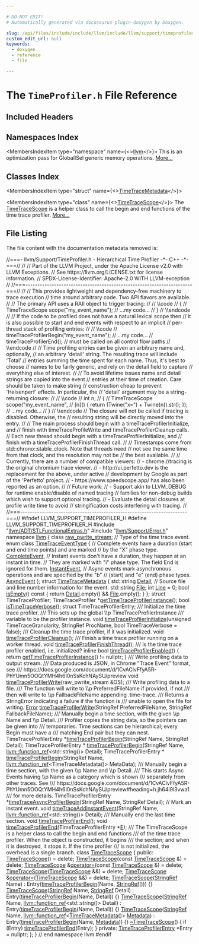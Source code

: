 ```yaml
---

# DO NOT EDIT!
# Automatically generated via docusaurus-plugin-doxygen by Doxygen.

slug: /api/files/include/include/llvm/include/llvm/support/timeprofiler-h
custom_edit_url: null
keywords:
  - doxygen
  - reference
  - file

---
```





# The `TimeProfiler.h` File Reference

<DoxygenPage pluginConfig={pluginConfig}>



## Included Headers

<IncludesList>
<IncludesListItem
  filePath="llvm/ADT/STLFunctionalExtras.h"
  permalink="/docs/api/files/include/include/llvm/include/llvm/adt/stlfunctionalextras-h"
  isLocal="true" />
<IncludesListItem
  filePath="llvm/Support/Error.h"
  permalink="/docs/api/files/include/include/llvm/include/llvm/support/error-h"
  isLocal="true" />
</IncludesList>

## Namespaces Index

<MembersIndex>

<MembersIndexItem
  type="namespace"
  name={<><a href="/docs/api/namespaces/llvm">llvm</a></>}>
This is an optimization pass for GlobalISel generic memory operations. <a href="/docs/api/namespaces/llvm/#details">More...</a>
</MembersIndexItem>

</MembersIndex>

## Classes Index

<MembersIndex>

<MembersIndexItem
  type="struct"
  name={<><a href="/docs/api/structs/llvm/timetracemetadata">TimeTraceMetadata</a></>}>
</MembersIndexItem>

<MembersIndexItem
  type="class"
  name={<><a href="/docs/api/classes/llvm/timetracescope">TimeTraceScope</a></>}>
The <a href="/docs/api/classes/llvm/timetracescope">TimeTraceScope</a> is a helper class to call the begin and end functions of the time trace profiler. <a href="/docs/api/classes/llvm/timetracescope/#details">More...</a>
</MembersIndexItem>

</MembersIndex>


## File Listing

The file content with the documentation metadata removed is:

<ProgramListing>

<Link id="l00001" /><CodeLine lineNumber="1"><Highlight kind="comment">//===- llvm/Support/TimeProfiler.h - Hierarchical Time Profiler -&#42;- C++ -&#42;-===//</Highlight><Highlight kind="normal"></Highlight></CodeLine>
<Link id="l00002" /><CodeLine lineNumber="2"><Highlight kind="normal"></Highlight><Highlight kind="comment">//</Highlight><Highlight kind="normal"></Highlight></CodeLine>
<Link id="l00003" /><CodeLine lineNumber="3"><Highlight kind="normal"></Highlight><Highlight kind="comment">// Part of the LLVM Project, under the Apache License v2.0 with LLVM Exceptions.</Highlight><Highlight kind="normal"></Highlight></CodeLine>
<Link id="l00004" /><CodeLine lineNumber="4"><Highlight kind="normal"></Highlight><Highlight kind="comment">// See https://llvm.org/LICENSE.txt for license information.</Highlight><Highlight kind="normal"></Highlight></CodeLine>
<Link id="l00005" /><CodeLine lineNumber="5"><Highlight kind="normal"></Highlight><Highlight kind="comment">// SPDX-License-Identifier: Apache-2.0 WITH LLVM-exception</Highlight><Highlight kind="normal"></Highlight></CodeLine>
<Link id="l00006" /><CodeLine lineNumber="6"><Highlight kind="normal"></Highlight><Highlight kind="comment">//</Highlight><Highlight kind="normal"></Highlight></CodeLine>
<Link id="l00007" /><CodeLine lineNumber="7"><Highlight kind="normal"></Highlight><Highlight kind="comment">//===----------------------------------------------------------------------===//</Highlight><Highlight kind="normal"></Highlight></CodeLine>
<Link id="l00008" /><CodeLine lineNumber="8"><Highlight kind="normal"></Highlight><Highlight kind="comment">//</Highlight><Highlight kind="normal"></Highlight></CodeLine>
<Link id="l00009" /><CodeLine lineNumber="9"><Highlight kind="normal"></Highlight><Highlight kind="comment">// This provides lightweight and dependency-free machinery to trace execution</Highlight><Highlight kind="normal"></Highlight></CodeLine>
<Link id="l00010" /><CodeLine lineNumber="10"><Highlight kind="normal"></Highlight><Highlight kind="comment">// time around arbitrary code. Two API flavors are available.</Highlight><Highlight kind="normal"></Highlight></CodeLine>
<Link id="l00011" /><CodeLine lineNumber="11"><Highlight kind="normal"></Highlight><Highlight kind="comment">//</Highlight><Highlight kind="normal"></Highlight></CodeLine>
<Link id="l00012" /><CodeLine lineNumber="12"><Highlight kind="normal"></Highlight><Highlight kind="comment">// The primary API uses a RAII object to trigger tracing:</Highlight><Highlight kind="normal"></Highlight></CodeLine>
<Link id="l00013" /><CodeLine lineNumber="13"><Highlight kind="normal"></Highlight><Highlight kind="comment">//</Highlight><Highlight kind="normal"></Highlight></CodeLine>
<Link id="l00014" /><CodeLine lineNumber="14"><Highlight kind="normal"></Highlight><Highlight kind="comment">// \\code</Highlight><Highlight kind="normal"></Highlight></CodeLine>
<Link id="l00015" /><CodeLine lineNumber="15"><Highlight kind="normal"></Highlight><Highlight kind="comment">//   &#123;</Highlight><Highlight kind="normal"></Highlight></CodeLine>
<Link id="l00016" /><CodeLine lineNumber="16"><Highlight kind="normal"></Highlight><Highlight kind="comment">//     TimeTraceScope scope(&quot;my&#95;event&#95;name&quot;);</Highlight><Highlight kind="normal"></Highlight></CodeLine>
<Link id="l00017" /><CodeLine lineNumber="17"><Highlight kind="normal"></Highlight><Highlight kind="comment">//     ...my code...</Highlight><Highlight kind="normal"></Highlight></CodeLine>
<Link id="l00018" /><CodeLine lineNumber="18"><Highlight kind="normal"></Highlight><Highlight kind="comment">//   &#125;</Highlight><Highlight kind="normal"></Highlight></CodeLine>
<Link id="l00019" /><CodeLine lineNumber="19"><Highlight kind="normal"></Highlight><Highlight kind="comment">// \\endcode</Highlight><Highlight kind="normal"></Highlight></CodeLine>
<Link id="l00020" /><CodeLine lineNumber="20"><Highlight kind="normal"></Highlight><Highlight kind="comment">//</Highlight><Highlight kind="normal"></Highlight></CodeLine>
<Link id="l00021" /><CodeLine lineNumber="21"><Highlight kind="normal"></Highlight><Highlight kind="comment">// If the code to be profiled does not have a natural lexical scope then</Highlight><Highlight kind="normal"></Highlight></CodeLine>
<Link id="l00022" /><CodeLine lineNumber="22"><Highlight kind="normal"></Highlight><Highlight kind="comment">// it is also possible to start and end events with respect to an implicit</Highlight><Highlight kind="normal"></Highlight></CodeLine>
<Link id="l00023" /><CodeLine lineNumber="23"><Highlight kind="normal"></Highlight><Highlight kind="comment">// per-thread stack of profiling entries:</Highlight><Highlight kind="normal"></Highlight></CodeLine>
<Link id="l00024" /><CodeLine lineNumber="24"><Highlight kind="normal"></Highlight><Highlight kind="comment">//</Highlight><Highlight kind="normal"></Highlight></CodeLine>
<Link id="l00025" /><CodeLine lineNumber="25"><Highlight kind="normal"></Highlight><Highlight kind="comment">// \\code</Highlight><Highlight kind="normal"></Highlight></CodeLine>
<Link id="l00026" /><CodeLine lineNumber="26"><Highlight kind="normal"></Highlight><Highlight kind="comment">//   timeTraceProfilerBegin(&quot;my&#95;event&#95;name&quot;);</Highlight><Highlight kind="normal"></Highlight></CodeLine>
<Link id="l00027" /><CodeLine lineNumber="27"><Highlight kind="normal"></Highlight><Highlight kind="comment">//   ...my code...</Highlight><Highlight kind="normal"></Highlight></CodeLine>
<Link id="l00028" /><CodeLine lineNumber="28"><Highlight kind="normal"></Highlight><Highlight kind="comment">//   timeTraceProfilerEnd();  // must be called on all control flow paths</Highlight><Highlight kind="normal"></Highlight></CodeLine>
<Link id="l00029" /><CodeLine lineNumber="29"><Highlight kind="normal"></Highlight><Highlight kind="comment">// \\endcode</Highlight><Highlight kind="normal"></Highlight></CodeLine>
<Link id="l00030" /><CodeLine lineNumber="30"><Highlight kind="normal"></Highlight><Highlight kind="comment">//</Highlight><Highlight kind="normal"></Highlight></CodeLine>
<Link id="l00031" /><CodeLine lineNumber="31"><Highlight kind="normal"></Highlight><Highlight kind="comment">// Time profiling entries can be given an arbitrary name and, optionally,</Highlight><Highlight kind="normal"></Highlight></CodeLine>
<Link id="l00032" /><CodeLine lineNumber="32"><Highlight kind="normal"></Highlight><Highlight kind="comment">// an arbitrary &#39;detail&#39; string. The resulting trace will include &#39;Total&#39;</Highlight><Highlight kind="normal"></Highlight></CodeLine>
<Link id="l00033" /><CodeLine lineNumber="33"><Highlight kind="normal"></Highlight><Highlight kind="comment">// entries summing the time spent for each name. Thus, it&#39;s best to choose</Highlight><Highlight kind="normal"></Highlight></CodeLine>
<Link id="l00034" /><CodeLine lineNumber="34"><Highlight kind="normal"></Highlight><Highlight kind="comment">// names to be fairly generic, and rely on the detail field to capture</Highlight><Highlight kind="normal"></Highlight></CodeLine>
<Link id="l00035" /><CodeLine lineNumber="35"><Highlight kind="normal"></Highlight><Highlight kind="comment">// everything else of interest.</Highlight><Highlight kind="normal"></Highlight></CodeLine>
<Link id="l00036" /><CodeLine lineNumber="36"><Highlight kind="normal"></Highlight><Highlight kind="comment">//</Highlight><Highlight kind="normal"></Highlight></CodeLine>
<Link id="l00037" /><CodeLine lineNumber="37"><Highlight kind="normal"></Highlight><Highlight kind="comment">// To avoid lifetime issues name and detail strings are copied into the event</Highlight><Highlight kind="normal"></Highlight></CodeLine>
<Link id="l00038" /><CodeLine lineNumber="38"><Highlight kind="normal"></Highlight><Highlight kind="comment">// entries at their time of creation. Care should be taken to make string</Highlight><Highlight kind="normal"></Highlight></CodeLine>
<Link id="l00039" /><CodeLine lineNumber="39"><Highlight kind="normal"></Highlight><Highlight kind="comment">// construction cheap to prevent &#39;Heisenperf&#39; effects. In particular, the</Highlight><Highlight kind="normal"></Highlight></CodeLine>
<Link id="l00040" /><CodeLine lineNumber="40"><Highlight kind="normal"></Highlight><Highlight kind="comment">// &#39;detail&#39; argument may be a string-returning closure:</Highlight><Highlight kind="normal"></Highlight></CodeLine>
<Link id="l00041" /><CodeLine lineNumber="41"><Highlight kind="normal"></Highlight><Highlight kind="comment">//</Highlight><Highlight kind="normal"></Highlight></CodeLine>
<Link id="l00042" /><CodeLine lineNumber="42"><Highlight kind="normal"></Highlight><Highlight kind="comment">// \\code</Highlight><Highlight kind="normal"></Highlight></CodeLine>
<Link id="l00043" /><CodeLine lineNumber="43"><Highlight kind="normal"></Highlight><Highlight kind="comment">//   int n;</Highlight><Highlight kind="normal"></Highlight></CodeLine>
<Link id="l00044" /><CodeLine lineNumber="44"><Highlight kind="normal"></Highlight><Highlight kind="comment">//   &#123;</Highlight><Highlight kind="normal"></Highlight></CodeLine>
<Link id="l00045" /><CodeLine lineNumber="45"><Highlight kind="normal"></Highlight><Highlight kind="comment">//     TimeTraceScope scope(&quot;my&#95;event&#95;name&quot;,</Highlight><Highlight kind="normal"></Highlight></CodeLine>
<Link id="l00046" /><CodeLine lineNumber="46"><Highlight kind="normal"></Highlight><Highlight kind="comment">//                          &#91;n&#93;() &#123; return (Twine(&quot;x=&quot;) + Twine(n)).str(); &#125;);</Highlight><Highlight kind="normal"></Highlight></CodeLine>
<Link id="l00047" /><CodeLine lineNumber="47"><Highlight kind="normal"></Highlight><Highlight kind="comment">//     ...my code...</Highlight><Highlight kind="normal"></Highlight></CodeLine>
<Link id="l00048" /><CodeLine lineNumber="48"><Highlight kind="normal"></Highlight><Highlight kind="comment">//   &#125;</Highlight><Highlight kind="normal"></Highlight></CodeLine>
<Link id="l00049" /><CodeLine lineNumber="49"><Highlight kind="normal"></Highlight><Highlight kind="comment">// \\endcode</Highlight><Highlight kind="normal"></Highlight></CodeLine>
<Link id="l00050" /><CodeLine lineNumber="50"><Highlight kind="normal"></Highlight><Highlight kind="comment">// The closure will not be called if tracing is disabled. Otherwise, the</Highlight><Highlight kind="normal"></Highlight></CodeLine>
<Link id="l00051" /><CodeLine lineNumber="51"><Highlight kind="normal"></Highlight><Highlight kind="comment">// resulting string will be directly moved into the entry.</Highlight><Highlight kind="normal"></Highlight></CodeLine>
<Link id="l00052" /><CodeLine lineNumber="52"><Highlight kind="normal"></Highlight><Highlight kind="comment">//</Highlight><Highlight kind="normal"></Highlight></CodeLine>
<Link id="l00053" /><CodeLine lineNumber="53"><Highlight kind="normal"></Highlight><Highlight kind="comment">// The main process should begin with a timeTraceProfilerInitialize, and</Highlight><Highlight kind="normal"></Highlight></CodeLine>
<Link id="l00054" /><CodeLine lineNumber="54"><Highlight kind="normal"></Highlight><Highlight kind="comment">// finish with timeTraceProfileWrite and timeTraceProfilerCleanup calls.</Highlight><Highlight kind="normal"></Highlight></CodeLine>
<Link id="l00055" /><CodeLine lineNumber="55"><Highlight kind="normal"></Highlight><Highlight kind="comment">// Each new thread should begin with a timeTraceProfilerInitialize, and</Highlight><Highlight kind="normal"></Highlight></CodeLine>
<Link id="l00056" /><CodeLine lineNumber="56"><Highlight kind="normal"></Highlight><Highlight kind="comment">// finish with a timeTraceProfilerFinishThread call.</Highlight><Highlight kind="normal"></Highlight></CodeLine>
<Link id="l00057" /><CodeLine lineNumber="57"><Highlight kind="normal"></Highlight><Highlight kind="comment">//</Highlight><Highlight kind="normal"></Highlight></CodeLine>
<Link id="l00058" /><CodeLine lineNumber="58"><Highlight kind="normal"></Highlight><Highlight kind="comment">// Timestamps come from std::chrono::stable&#95;clock. Note that threads need</Highlight><Highlight kind="normal"></Highlight></CodeLine>
<Link id="l00059" /><CodeLine lineNumber="59"><Highlight kind="normal"></Highlight><Highlight kind="comment">// not see the same time from that clock, and the resolution may not be</Highlight><Highlight kind="normal"></Highlight></CodeLine>
<Link id="l00060" /><CodeLine lineNumber="60"><Highlight kind="normal"></Highlight><Highlight kind="comment">// the best available.</Highlight><Highlight kind="normal"></Highlight></CodeLine>
<Link id="l00061" /><CodeLine lineNumber="61"><Highlight kind="normal"></Highlight><Highlight kind="comment">//</Highlight><Highlight kind="normal"></Highlight></CodeLine>
<Link id="l00062" /><CodeLine lineNumber="62"><Highlight kind="normal"></Highlight><Highlight kind="comment">// Currently, there are a number of compatible viewers:</Highlight><Highlight kind="normal"></Highlight></CodeLine>
<Link id="l00063" /><CodeLine lineNumber="63"><Highlight kind="normal"></Highlight><Highlight kind="comment">//  - chrome://tracing is the original chromium trace viewer.</Highlight><Highlight kind="normal"></Highlight></CodeLine>
<Link id="l00064" /><CodeLine lineNumber="64"><Highlight kind="normal"></Highlight><Highlight kind="comment">//  - http://ui.perfetto.dev is the replacement for the above, under active</Highlight><Highlight kind="normal"></Highlight></CodeLine>
<Link id="l00065" /><CodeLine lineNumber="65"><Highlight kind="normal"></Highlight><Highlight kind="comment">//    development by Google as part of the &#39;Perfetto&#39; project.</Highlight><Highlight kind="normal"></Highlight></CodeLine>
<Link id="l00066" /><CodeLine lineNumber="66"><Highlight kind="normal"></Highlight><Highlight kind="comment">//  - https://www.speedscope.app/ has also been reported as an option.</Highlight><Highlight kind="normal"></Highlight></CodeLine>
<Link id="l00067" /><CodeLine lineNumber="67"><Highlight kind="normal"></Highlight><Highlight kind="comment">//</Highlight><Highlight kind="normal"></Highlight></CodeLine>
<Link id="l00068" /><CodeLine lineNumber="68"><Highlight kind="normal"></Highlight><Highlight kind="comment">// Future work:</Highlight><Highlight kind="normal"></Highlight></CodeLine>
<Link id="l00069" /><CodeLine lineNumber="69"><Highlight kind="normal"></Highlight><Highlight kind="comment">//  - Support akin to LLVM&#95;DEBUG for runtime enable/disable of named tracing</Highlight><Highlight kind="normal"></Highlight></CodeLine>
<Link id="l00070" /><CodeLine lineNumber="70"><Highlight kind="normal"></Highlight><Highlight kind="comment">//    families for non-debug builds which wish to support optional tracing.</Highlight><Highlight kind="normal"></Highlight></CodeLine>
<Link id="l00071" /><CodeLine lineNumber="71"><Highlight kind="normal"></Highlight><Highlight kind="comment">//  - Evaluate the detail closures at profile write time to avoid</Highlight><Highlight kind="normal"></Highlight></CodeLine>
<Link id="l00072" /><CodeLine lineNumber="72"><Highlight kind="normal"></Highlight><Highlight kind="comment">//    stringification costs interfering with tracing.</Highlight><Highlight kind="normal"></Highlight></CodeLine>
<Link id="l00073" /><CodeLine lineNumber="73"><Highlight kind="normal"></Highlight><Highlight kind="comment">//</Highlight><Highlight kind="normal"></Highlight></CodeLine>
<Link id="l00074" /><CodeLine lineNumber="74"><Highlight kind="normal"></Highlight><Highlight kind="comment">//===----------------------------------------------------------------------===//</Highlight><Highlight kind="normal"></Highlight></CodeLine>
<Link id="l00075" /><CodeLine lineNumber="75"><Highlight kind="normal"></Highlight></CodeLine>
<Link id="l00076" /><CodeLine lineNumber="76"><Highlight kind="normal"></Highlight><Highlight kind="preprocessor">#ifndef LLVM&#95;SUPPORT&#95;TIMEPROFILER&#95;H</Highlight><Highlight kind="normal"></Highlight></CodeLine>
<Link id="l00077" /><CodeLine lineNumber="77"><Highlight kind="normal"></Highlight><Highlight kind="preprocessor">#define LLVM&#95;SUPPORT&#95;TIMEPROFILER&#95;H</Highlight><Highlight kind="normal"></Highlight></CodeLine>
<Link id="l00078" /><CodeLine lineNumber="78"><Highlight kind="normal"></Highlight></CodeLine>
<Link id="l00079" /><CodeLine lineNumber="79"><Highlight kind="normal"></Highlight><Highlight kind="preprocessor">#include &quot;<a href="/docs/api/files/include/include/llvm/include/llvm/adt/stlfunctionalextras-h">llvm/ADT/STLFunctionalExtras.h</a>&quot;</Highlight><Highlight kind="normal"></Highlight></CodeLine>
<Link id="l00080" /><CodeLine lineNumber="80"><Highlight kind="normal"></Highlight><Highlight kind="preprocessor">#include &quot;<a href="/docs/api/files/include/include/llvm/include/llvm/support/error-h">llvm/Support/Error.h</a>&quot;</Highlight><Highlight kind="normal"></Highlight></CodeLine>
<Link id="l00081" /><CodeLine lineNumber="81"><Highlight kind="normal"></Highlight></CodeLine>
<Link id="l00082" /><CodeLine lineNumber="82"><Highlight kind="normal"></Highlight><Highlight kind="keyword">namespace </Highlight><Highlight kind="normal"><a href="/docs/api/namespaces/llvm">llvm</a> &#123;</Highlight></CodeLine>
<Link id="l00083" /><CodeLine lineNumber="83"><Highlight kind="normal"></Highlight></CodeLine>
<Link id="l00084" /><CodeLine lineNumber="84"><Highlight kind="normal"></Highlight><Highlight kind="keyword">class </Highlight><Highlight kind="normal"><a href="/docs/api/classes/llvm/raw-pwrite-stream">raw&#95;pwrite&#95;stream</a>;</Highlight></CodeLine>
<Link id="l00085" /><CodeLine lineNumber="85"><Highlight kind="normal"></Highlight></CodeLine>
<Link id="l00086" /><CodeLine lineNumber="86"><Highlight kind="normal"></Highlight><Highlight kind="comment">// Type of the time trace event.</Highlight><Highlight kind="normal"></Highlight></CodeLine>
<Link id="l00087" /><CodeLine lineNumber="87" lineLink="/docs/api/namespaces/llvm/#aad35af14abc5748960dd055e5c04aa41"><Highlight kind="normal"></Highlight><Highlight kind="keyword">enum class</Highlight><Highlight kind="normal"> <a href="/docs/api/namespaces/llvm/#aad35af14abc5748960dd055e5c04aa41">TimeTraceEventType</a> &#123;</Highlight></CodeLine>
<Link id="l00088" /><CodeLine lineNumber="88"><Highlight kind="normal">  </Highlight><Highlight kind="comment">// Complete events have a duration (start and end time points) and are marked</Highlight><Highlight kind="normal"></Highlight></CodeLine>
<Link id="l00089" /><CodeLine lineNumber="89"><Highlight kind="normal">  </Highlight><Highlight kind="comment">// by the &quot;X&quot; phase type.</Highlight><Highlight kind="normal"></Highlight></CodeLine>
<Link id="l00090" /><CodeLine lineNumber="90" lineLink="/docs/api/namespaces/llvm/#aad35af14abc5748960dd055e5c04aa41a119b8a171a57a705aba9b074d88db9b1"><Highlight kind="normal">  <a href="/docs/api/namespaces/llvm/#aad35af14abc5748960dd055e5c04aa41a119b8a171a57a705aba9b074d88db9b1">CompleteEvent</a>,</Highlight></CodeLine>
<Link id="l00091" /><CodeLine lineNumber="91"><Highlight kind="normal">  </Highlight><Highlight kind="comment">// Instant events don&#39;t have a duration, they happen at an instant in time.</Highlight><Highlight kind="normal"></Highlight></CodeLine>
<Link id="l00092" /><CodeLine lineNumber="92"><Highlight kind="normal">  </Highlight><Highlight kind="comment">// They are marked with &quot;i&quot; phase type. The field End is ignored for them.</Highlight><Highlight kind="normal"></Highlight></CodeLine>
<Link id="l00093" /><CodeLine lineNumber="93" lineLink="/docs/api/namespaces/llvm/#aad35af14abc5748960dd055e5c04aa41a2c177ecf931044783d5d8d64c65ee263"><Highlight kind="normal">  <a href="/docs/api/namespaces/llvm/#aad35af14abc5748960dd055e5c04aa41a2c177ecf931044783d5d8d64c65ee263">InstantEvent</a>,</Highlight></CodeLine>
<Link id="l00094" /><CodeLine lineNumber="94"><Highlight kind="normal">  </Highlight><Highlight kind="comment">// Async events mark asynchronous operations and are specified by the &quot;b&quot;</Highlight><Highlight kind="normal"></Highlight></CodeLine>
<Link id="l00095" /><CodeLine lineNumber="95"><Highlight kind="normal">  </Highlight><Highlight kind="comment">// (start) and &quot;e&quot; (end) phase types.</Highlight><Highlight kind="normal"></Highlight></CodeLine>
<Link id="l00096" /><CodeLine lineNumber="96" lineLink="/docs/api/namespaces/llvm/#aad35af14abc5748960dd055e5c04aa41ae68f4ecc5b67fb22797237d95bcdbdd5"><Highlight kind="normal">  <a href="/docs/api/namespaces/llvm/#aad35af14abc5748960dd055e5c04aa41ae68f4ecc5b67fb22797237d95bcdbdd5">AsyncEvent</a></Highlight></CodeLine>
<Link id="l00097" /><CodeLine lineNumber="97"><Highlight kind="normal">&#125;;</Highlight></CodeLine>
<Link id="l00098" /><CodeLine lineNumber="98"><Highlight kind="normal"></Highlight></CodeLine>
<Link id="l00099" /><CodeLine lineNumber="99" lineLink="/docs/api/structs/llvm/timetracemetadata"><Highlight kind="normal"></Highlight><Highlight kind="keyword">struct </Highlight><Highlight kind="normal"><a href="/docs/api/structs/llvm/timetracemetadata">TimeTraceMetadata</a> &#123;</Highlight></CodeLine>
<Link id="l00100" /><CodeLine lineNumber="100" lineLink="/docs/api/structs/llvm/timetracemetadata/#aa9f33a616d180313a37ded2d53edf7ed"><Highlight kind="normal">  std::string <a href="/docs/api/structs/llvm/timetracemetadata/#aa9f33a616d180313a37ded2d53edf7ed">Detail</a>;</Highlight></CodeLine>
<Link id="l00101" /><CodeLine lineNumber="101"><Highlight kind="normal">  </Highlight><Highlight kind="comment">// Source file and line number information for the event.</Highlight><Highlight kind="normal"></Highlight></CodeLine>
<Link id="l00102" /><CodeLine lineNumber="102" lineLink="/docs/api/structs/llvm/timetracemetadata/#a760c0ac785a256817bae69d135ba7755"><Highlight kind="normal">  std::string <a href="/docs/api/structs/llvm/timetracemetadata/#a760c0ac785a256817bae69d135ba7755">File</a>;</Highlight></CodeLine>
<Link id="l00103" /><CodeLine lineNumber="103" lineLink="/docs/api/structs/llvm/timetracemetadata/#ac3d7a6a40c225ff36fb92b6adb889019"><Highlight kind="normal">  </Highlight><Highlight kind="keywordtype">int</Highlight><Highlight kind="normal"> <a href="/docs/api/structs/llvm/timetracemetadata/#ac3d7a6a40c225ff36fb92b6adb889019">Line</a> = 0;</Highlight></CodeLine>
<Link id="l00104" /><CodeLine lineNumber="104"><Highlight kind="normal"></Highlight></CodeLine>
<Link id="l00105" /><CodeLine lineNumber="105" lineLink="/docs/api/structs/llvm/timetracemetadata/#aa0b43b31e9cda1e661f6b0cc9cc2bf21"><Highlight kind="normal">  </Highlight><Highlight kind="keywordtype">bool</Highlight><Highlight kind="normal"> <a href="/docs/api/structs/llvm/timetracemetadata/#aa0b43b31e9cda1e661f6b0cc9cc2bf21">isEmpty</a>()</Highlight><Highlight kind="keyword"> const </Highlight><Highlight kind="normal">&#123; </Highlight><Highlight kind="keywordflow">return</Highlight><Highlight kind="normal"> <a href="/docs/api/structs/llvm/timetracemetadata/#aa9f33a616d180313a37ded2d53edf7ed">Detail</a>.empty() &amp;&amp; <a href="/docs/api/structs/llvm/timetracemetadata/#a760c0ac785a256817bae69d135ba7755">File</a>.empty(); &#125;</Highlight></CodeLine>
<Link id="l00106" /><CodeLine lineNumber="106"><Highlight kind="normal">&#125;;</Highlight></CodeLine>
<Link id="l00107" /><CodeLine lineNumber="107"><Highlight kind="normal"></Highlight></CodeLine>
<Link id="l00108" /><CodeLine lineNumber="108"><Highlight kind="normal"></Highlight><Highlight kind="keyword">struct </Highlight><Highlight kind="normal">TimeTraceProfiler;</Highlight></CodeLine>
<Link id="l00109" /><CodeLine lineNumber="109"><Highlight kind="normal">TimeTraceProfiler &#42;<a href="/docs/api/namespaces/llvm/#a5989ded64c534859a29ac7591af344de">getTimeTraceProfilerInstance</a>();</Highlight></CodeLine>
<Link id="l00110" /><CodeLine lineNumber="110"><Highlight kind="normal"></Highlight></CodeLine>
<Link id="l00111" /><CodeLine lineNumber="111"><Highlight kind="normal"></Highlight><Highlight kind="keywordtype">bool</Highlight><Highlight kind="normal"> <a href="/docs/api/namespaces/llvm/#aa7db90a41d181a3755d0e29312b8e066">isTimeTraceVerbose</a>();</Highlight></CodeLine>
<Link id="l00112" /><CodeLine lineNumber="112"><Highlight kind="normal"></Highlight></CodeLine>
<Link id="l00113" /><CodeLine lineNumber="113"><Highlight kind="normal"></Highlight><Highlight kind="keyword">struct </Highlight><Highlight kind="normal">TimeTraceProfilerEntry;</Highlight></CodeLine>
<Link id="l00114" /><CodeLine lineNumber="114"><Highlight kind="normal"></Highlight><Highlight kind="comment"></Highlight></CodeLine>
<Link id="l00115" /><CodeLine lineNumber="115"><Highlight kind="comment">/// Initialize the time trace profiler.</Highlight></CodeLine>
<Link id="l00116" /><CodeLine lineNumber="116"><Highlight kind="comment">/// This sets up the global \\p TimeTraceProfilerInstance</Highlight></CodeLine>
<Link id="l00117" /><CodeLine lineNumber="117"><Highlight kind="comment">/// variable to be the profiler instance.</Highlight><Highlight kind="normal"></Highlight></CodeLine>
<Link id="l00118" /><CodeLine lineNumber="118"><Highlight kind="normal"></Highlight><Highlight kind="keywordtype">void</Highlight><Highlight kind="normal"> <a href="/docs/api/namespaces/llvm/#a69b4f7af261bc6ace511b775a3cb41f6">timeTraceProfilerInitialize</a>(</Highlight><Highlight kind="keywordtype">unsigned</Highlight><Highlight kind="normal"> TimeTraceGranularity,</Highlight></CodeLine>
<Link id="l00119" /><CodeLine lineNumber="119"><Highlight kind="normal">                                 StringRef ProcName,</Highlight></CodeLine>
<Link id="l00120" /><CodeLine lineNumber="120"><Highlight kind="normal">                                 </Highlight><Highlight kind="keywordtype">bool</Highlight><Highlight kind="normal"> TimeTraceVerbose = </Highlight><Highlight kind="keyword">false</Highlight><Highlight kind="normal">);</Highlight></CodeLine>
<Link id="l00121" /><CodeLine lineNumber="121"><Highlight kind="normal"></Highlight><Highlight kind="comment"></Highlight></CodeLine>
<Link id="l00122" /><CodeLine lineNumber="122"><Highlight kind="comment">/// Cleanup the time trace profiler, if it was initialized.</Highlight><Highlight kind="normal"></Highlight></CodeLine>
<Link id="l00123" /><CodeLine lineNumber="123"><Highlight kind="normal"></Highlight><Highlight kind="keywordtype">void</Highlight><Highlight kind="normal"> <a href="/docs/api/namespaces/llvm/#ac8745d28fad8ca10c8ccfa1d839bf0ce">timeTraceProfilerCleanup</a>();</Highlight></CodeLine>
<Link id="l00124" /><CodeLine lineNumber="124"><Highlight kind="normal"></Highlight><Highlight kind="comment"></Highlight></CodeLine>
<Link id="l00125" /><CodeLine lineNumber="125"><Highlight kind="comment">/// Finish a time trace profiler running on a worker thread.</Highlight><Highlight kind="normal"></Highlight></CodeLine>
<Link id="l00126" /><CodeLine lineNumber="126"><Highlight kind="normal"></Highlight><Highlight kind="keywordtype">void</Highlight><Highlight kind="normal"> <a href="/docs/api/namespaces/llvm/#a6e4bd81e19cb403568eeb49955889e2b">timeTraceProfilerFinishThread</a>();</Highlight></CodeLine>
<Link id="l00127" /><CodeLine lineNumber="127"><Highlight kind="normal"></Highlight><Highlight kind="comment"></Highlight></CodeLine>
<Link id="l00128" /><CodeLine lineNumber="128"><Highlight kind="comment">/// Is the time trace profiler enabled, i.e. initialized?</Highlight><Highlight kind="normal"></Highlight></CodeLine>
<Link id="l00129" /><CodeLine lineNumber="129" lineLink="/docs/api/namespaces/llvm/#a7a549190cfe0e048f25068f4532398fc"><Highlight kind="normal"></Highlight><Highlight kind="keyword">inline</Highlight><Highlight kind="normal"> </Highlight><Highlight kind="keywordtype">bool</Highlight><Highlight kind="normal"> <a href="/docs/api/namespaces/llvm/#a7a549190cfe0e048f25068f4532398fc">timeTraceProfilerEnabled</a>() &#123;</Highlight></CodeLine>
<Link id="l00130" /><CodeLine lineNumber="130"><Highlight kind="normal">  </Highlight><Highlight kind="keywordflow">return</Highlight><Highlight kind="normal"> <a href="/docs/api/namespaces/llvm/#a5989ded64c534859a29ac7591af344de">getTimeTraceProfilerInstance</a>() != </Highlight><Highlight kind="keyword">nullptr</Highlight><Highlight kind="normal">;</Highlight></CodeLine>
<Link id="l00131" /><CodeLine lineNumber="131"><Highlight kind="normal">&#125;</Highlight></CodeLine>
<Link id="l00132" /><CodeLine lineNumber="132"><Highlight kind="normal"></Highlight><Highlight kind="comment"></Highlight></CodeLine>
<Link id="l00133" /><CodeLine lineNumber="133"><Highlight kind="comment">/// Write profiling data to output stream.</Highlight></CodeLine>
<Link id="l00134" /><CodeLine lineNumber="134"><Highlight kind="comment">/// Data produced is JSON, in Chrome &quot;Trace Event&quot; format, see</Highlight></CodeLine>
<Link id="l00135" /><CodeLine lineNumber="135"><Highlight kind="comment">/// https://docs.google.com/document/d/1CvAClvFfyA5R-PhYUmn5OOQtYMH4h6I0nSsKchNAySU/preview</Highlight><Highlight kind="normal"></Highlight></CodeLine>
<Link id="l00136" /><CodeLine lineNumber="136"><Highlight kind="normal"></Highlight><Highlight kind="keywordtype">void</Highlight><Highlight kind="normal"> <a href="/docs/api/namespaces/llvm/#ad4b54dbf227646e844fa454931b02ff9">timeTraceProfilerWrite</a>(raw&#95;pwrite&#95;stream &amp;OS);</Highlight></CodeLine>
<Link id="l00137" /><CodeLine lineNumber="137"><Highlight kind="normal"></Highlight><Highlight kind="comment"></Highlight></CodeLine>
<Link id="l00138" /><CodeLine lineNumber="138"><Highlight kind="comment">/// Write profiling data to a file.</Highlight></CodeLine>
<Link id="l00139" /><CodeLine lineNumber="139"><Highlight kind="comment">/// The function will write to \\p PreferredFileName if provided, if not</Highlight></CodeLine>
<Link id="l00140" /><CodeLine lineNumber="140"><Highlight kind="comment">/// then will write to \\p FallbackFileName appending .time-trace.</Highlight></CodeLine>
<Link id="l00141" /><CodeLine lineNumber="141"><Highlight kind="comment">/// Returns a StringError indicating a failure if the function is</Highlight></CodeLine>
<Link id="l00142" /><CodeLine lineNumber="142"><Highlight kind="comment">/// unable to open the file for writing.</Highlight><Highlight kind="normal"></Highlight></CodeLine>
<Link id="l00143" /><CodeLine lineNumber="143"><Highlight kind="normal"><a href="/docs/api/namespaces/llvm/#ac226f3d2b9ca090171a8e0a8cb92c343a902b0d55fddef6f8d651fe1035b7d4bd">Error</a> <a href="/docs/api/namespaces/llvm/#ad4b54dbf227646e844fa454931b02ff9">timeTraceProfilerWrite</a>(StringRef PreferredFileName,</Highlight></CodeLine>
<Link id="l00144" /><CodeLine lineNumber="144"><Highlight kind="normal">                             StringRef FallbackFileName);</Highlight></CodeLine>
<Link id="l00145" /><CodeLine lineNumber="145"><Highlight kind="normal"></Highlight><Highlight kind="comment"></Highlight></CodeLine>
<Link id="l00146" /><CodeLine lineNumber="146"><Highlight kind="comment">/// Manually begin a time section, with the given \\p Name and \\p Detail.</Highlight></CodeLine>
<Link id="l00147" /><CodeLine lineNumber="147"><Highlight kind="comment">/// Profiler copies the string data, so the pointers can be given into</Highlight></CodeLine>
<Link id="l00148" /><CodeLine lineNumber="148"><Highlight kind="comment">/// temporaries. Time sections can be hierarchical; every Begin must have a</Highlight></CodeLine>
<Link id="l00149" /><CodeLine lineNumber="149"><Highlight kind="comment">/// matching End pair but they can nest.</Highlight><Highlight kind="normal"></Highlight></CodeLine>
<Link id="l00150" /><CodeLine lineNumber="150"><Highlight kind="normal">TimeTraceProfilerEntry &#42;<a href="/docs/api/namespaces/llvm/#afa36dba6382bf8735dc3b034d699c1ab">timeTraceProfilerBegin</a>(StringRef Name,</Highlight></CodeLine>
<Link id="l00151" /><CodeLine lineNumber="151"><Highlight kind="normal">                                               StringRef Detail);</Highlight></CodeLine>
<Link id="l00152" /><CodeLine lineNumber="152"><Highlight kind="normal">TimeTraceProfilerEntry &#42;</Highlight></CodeLine>
<Link id="l00153" /><CodeLine lineNumber="153"><Highlight kind="normal"><a href="/docs/api/namespaces/llvm/#afa36dba6382bf8735dc3b034d699c1ab">timeTraceProfilerBegin</a>(StringRef Name,</Highlight></CodeLine>
<Link id="l00154" /><CodeLine lineNumber="154"><Highlight kind="normal">                       <a href="/docs/api/classes/llvm/function-ref">llvm::function&#95;ref</a>&lt;std::string()&gt; Detail);</Highlight></CodeLine>
<Link id="l00155" /><CodeLine lineNumber="155"><Highlight kind="normal"></Highlight></CodeLine>
<Link id="l00156" /><CodeLine lineNumber="156"><Highlight kind="normal">TimeTraceProfilerEntry &#42;</Highlight></CodeLine>
<Link id="l00157" /><CodeLine lineNumber="157"><Highlight kind="normal"><a href="/docs/api/namespaces/llvm/#afa36dba6382bf8735dc3b034d699c1ab">timeTraceProfilerBegin</a>(StringRef Name,</Highlight></CodeLine>
<Link id="l00158" /><CodeLine lineNumber="158"><Highlight kind="normal">                       <a href="/docs/api/classes/llvm/function-ref">llvm::function&#95;ref</a>&lt;TimeTraceMetadata()&gt; MetaData);</Highlight></CodeLine>
<Link id="l00159" /><CodeLine lineNumber="159"><Highlight kind="normal"></Highlight><Highlight kind="comment"></Highlight></CodeLine>
<Link id="l00160" /><CodeLine lineNumber="160"><Highlight kind="comment">/// Manually begin a time section, with the given \\p Name and \\p Detail.</Highlight></CodeLine>
<Link id="l00161" /><CodeLine lineNumber="161"><Highlight kind="comment">/// This starts Async Events having \\p Name as a category which is shown</Highlight></CodeLine>
<Link id="l00162" /><CodeLine lineNumber="162"><Highlight kind="comment">/// separately from other traces. See</Highlight></CodeLine>
<Link id="l00163" /><CodeLine lineNumber="163"><Highlight kind="comment">/// https://docs.google.com/document/d/1CvAClvFfyA5R-PhYUmn5OOQtYMH4h6I0nSsKchNAySU/preview#heading=h.jh64i9l3vwa1</Highlight></CodeLine>
<Link id="l00164" /><CodeLine lineNumber="164"><Highlight kind="comment">/// for more details.</Highlight><Highlight kind="normal"></Highlight></CodeLine>
<Link id="l00165" /><CodeLine lineNumber="165"><Highlight kind="normal">TimeTraceProfilerEntry &#42;<a href="/docs/api/namespaces/llvm/#aa741455d0c8f7b47561d088ac6ffcac7">timeTraceAsyncProfilerBegin</a>(StringRef Name,</Highlight></CodeLine>
<Link id="l00166" /><CodeLine lineNumber="166"><Highlight kind="normal">                                                    StringRef Detail);</Highlight></CodeLine>
<Link id="l00167" /><CodeLine lineNumber="167"><Highlight kind="normal"></Highlight></CodeLine>
<Link id="l00168" /><CodeLine lineNumber="168"><Highlight kind="normal"></Highlight><Highlight kind="comment">// Mark an instant event.</Highlight><Highlight kind="normal"></Highlight></CodeLine>
<Link id="l00169" /><CodeLine lineNumber="169"><Highlight kind="normal"></Highlight><Highlight kind="keywordtype">void</Highlight><Highlight kind="normal"> <a href="/docs/api/namespaces/llvm/#a8fa9dbbdfaf6cc3897267308ba80e002">timeTraceAddInstantEvent</a>(StringRef Name,</Highlight></CodeLine>
<Link id="l00170" /><CodeLine lineNumber="170"><Highlight kind="normal">                              <a href="/docs/api/classes/llvm/function-ref">llvm::function&#95;ref</a>&lt;std::string()&gt; Detail);</Highlight></CodeLine>
<Link id="l00171" /><CodeLine lineNumber="171"><Highlight kind="normal"></Highlight><Highlight kind="comment"></Highlight></CodeLine>
<Link id="l00172" /><CodeLine lineNumber="172"><Highlight kind="comment">/// Manually end the last time section.</Highlight><Highlight kind="normal"></Highlight></CodeLine>
<Link id="l00173" /><CodeLine lineNumber="173"><Highlight kind="normal"></Highlight><Highlight kind="keywordtype">void</Highlight><Highlight kind="normal"> <a href="/docs/api/namespaces/llvm/#a8d90de68ff5b5762833013e83e14bec5">timeTraceProfilerEnd</a>();</Highlight></CodeLine>
<Link id="l00174" /><CodeLine lineNumber="174"><Highlight kind="normal"></Highlight><Highlight kind="keywordtype">void</Highlight><Highlight kind="normal"> <a href="/docs/api/namespaces/llvm/#a8d90de68ff5b5762833013e83e14bec5">timeTraceProfilerEnd</a>(TimeTraceProfilerEntry &#42;<a href="/docs/api/files/lib/lib/ir/builtingcs-cpp/#abb2b3a60ccc38a28239e19a1646e0c8a">E</a>);</Highlight></CodeLine>
<Link id="l00175" /><CodeLine lineNumber="175"><Highlight kind="normal"></Highlight><Highlight kind="comment"></Highlight></CodeLine>
<Link id="l00176" /><CodeLine lineNumber="176"><Highlight kind="comment">/// The TimeTraceScope is a helper class to call the begin and end functions</Highlight></CodeLine>
<Link id="l00177" /><CodeLine lineNumber="177"><Highlight kind="comment">/// of the time trace profiler.  When the object is constructed, it begins</Highlight></CodeLine>
<Link id="l00178" /><CodeLine lineNumber="178"><Highlight kind="comment">/// the section; and when it is destroyed, it stops it. If the time profiler</Highlight></CodeLine>
<Link id="l00179" /><CodeLine lineNumber="179"><Highlight kind="comment">/// is not initialized, the overhead is a single branch.</Highlight><Highlight kind="normal"></Highlight></CodeLine>
<Link id="l00180" /><CodeLine lineNumber="180" lineLink="/docs/api/classes/llvm/timetracescope"><Highlight kind="normal"></Highlight><Highlight kind="keyword">class </Highlight><Highlight kind="normal"><a href="/docs/api/classes/llvm/timetracescope/#a713661a7f3aa1981ae06ff6f7a257cb2">TimeTraceScope</a> &#123;</Highlight></CodeLine>
<Link id="l00181" /><CodeLine lineNumber="181"><Highlight kind="normal"></Highlight><Highlight kind="keyword">public</Highlight><Highlight kind="normal">:</Highlight></CodeLine>
<Link id="l00182" /><CodeLine lineNumber="182" lineLink="/docs/api/classes/llvm/timetracescope/#a713661a7f3aa1981ae06ff6f7a257cb2"><Highlight kind="normal">  <a href="/docs/api/classes/llvm/timetracescope/#a713661a7f3aa1981ae06ff6f7a257cb2">TimeTraceScope</a>() = </Highlight><Highlight kind="keyword">delete</Highlight><Highlight kind="normal">;</Highlight></CodeLine>
<Link id="l00183" /><CodeLine lineNumber="183" lineLink="/docs/api/classes/llvm/timetracescope/#a0f50fce64b3e1ceda93e3aa0edca2af9"><Highlight kind="normal">  <a href="/docs/api/classes/llvm/timetracescope/#a0f50fce64b3e1ceda93e3aa0edca2af9">TimeTraceScope</a>(</Highlight><Highlight kind="keyword">const</Highlight><Highlight kind="normal"> <a href="/docs/api/classes/llvm/timetracescope/#a713661a7f3aa1981ae06ff6f7a257cb2">TimeTraceScope</a> &amp;) = </Highlight><Highlight kind="keyword">delete</Highlight><Highlight kind="normal">;</Highlight></CodeLine>
<Link id="l00184" /><CodeLine lineNumber="184" lineLink="/docs/api/classes/llvm/timetracescope/#ae0c75857bd1423507b6a31b77c1adf7d"><Highlight kind="normal">  <a href="/docs/api/classes/llvm/timetracescope/#a713661a7f3aa1981ae06ff6f7a257cb2">TimeTraceScope</a> &amp;<a href="/docs/api/classes/llvm/timetracescope/#ae0c75857bd1423507b6a31b77c1adf7d">operator=</a>(</Highlight><Highlight kind="keyword">const</Highlight><Highlight kind="normal"> <a href="/docs/api/classes/llvm/timetracescope/#a713661a7f3aa1981ae06ff6f7a257cb2">TimeTraceScope</a> &amp;) = </Highlight><Highlight kind="keyword">delete</Highlight><Highlight kind="normal">;</Highlight></CodeLine>
<Link id="l00185" /><CodeLine lineNumber="185" lineLink="/docs/api/classes/llvm/timetracescope/#a962382755a8365b2267ac7b7d318f26c"><Highlight kind="normal">  <a href="/docs/api/classes/llvm/timetracescope/#a962382755a8365b2267ac7b7d318f26c">TimeTraceScope</a>(<a href="/docs/api/classes/llvm/timetracescope/#a713661a7f3aa1981ae06ff6f7a257cb2">TimeTraceScope</a> &amp;&amp;) = </Highlight><Highlight kind="keyword">delete</Highlight><Highlight kind="normal">;</Highlight></CodeLine>
<Link id="l00186" /><CodeLine lineNumber="186" lineLink="/docs/api/classes/llvm/timetracescope/#a2cb8da18cdd289624f19cab6e5781e64"><Highlight kind="normal">  <a href="/docs/api/classes/llvm/timetracescope/#a713661a7f3aa1981ae06ff6f7a257cb2">TimeTraceScope</a> &amp;<a href="/docs/api/classes/llvm/timetracescope/#a2cb8da18cdd289624f19cab6e5781e64">operator=</a>(<a href="/docs/api/classes/llvm/timetracescope/#a713661a7f3aa1981ae06ff6f7a257cb2">TimeTraceScope</a> &amp;&amp;) = </Highlight><Highlight kind="keyword">delete</Highlight><Highlight kind="normal">;</Highlight></CodeLine>
<Link id="l00187" /><CodeLine lineNumber="187"><Highlight kind="normal"></Highlight></CodeLine>
<Link id="l00188" /><CodeLine lineNumber="188" lineLink="/docs/api/classes/llvm/timetracescope/#a174cbb8b033b221507c76853595b8923"><Highlight kind="normal">  <a href="/docs/api/classes/llvm/timetracescope/#a174cbb8b033b221507c76853595b8923">TimeTraceScope</a>(<a href="/docs/api/classes/llvm/stringref">StringRef</a> Name)</Highlight></CodeLine>
<Link id="l00189" /><CodeLine lineNumber="189"><Highlight kind="normal">      : Entry(<a href="/docs/api/namespaces/llvm/#afa36dba6382bf8735dc3b034d699c1ab">timeTraceProfilerBegin</a>(Name, <a href="/docs/api/classes/llvm/stringref">StringRef</a>())) &#123;&#125;</Highlight></CodeLine>
<Link id="l00190" /><CodeLine lineNumber="190" lineLink="/docs/api/classes/llvm/timetracescope/#a02dcd5cfafa9af5f41b87fe9781a7362"><Highlight kind="normal">  <a href="/docs/api/classes/llvm/timetracescope/#a02dcd5cfafa9af5f41b87fe9781a7362">TimeTraceScope</a>(<a href="/docs/api/classes/llvm/stringref">StringRef</a> Name, <a href="/docs/api/classes/llvm/stringref">StringRef</a> Detail)</Highlight></CodeLine>
<Link id="l00191" /><CodeLine lineNumber="191"><Highlight kind="normal">      : Entry(<a href="/docs/api/namespaces/llvm/#afa36dba6382bf8735dc3b034d699c1ab">timeTraceProfilerBegin</a>(Name, Detail)) &#123;&#125;</Highlight></CodeLine>
<Link id="l00192" /><CodeLine lineNumber="192" lineLink="/docs/api/classes/llvm/timetracescope/#acb73cd040805adeb12483d6466741ffa"><Highlight kind="normal">  <a href="/docs/api/classes/llvm/timetracescope/#acb73cd040805adeb12483d6466741ffa">TimeTraceScope</a>(<a href="/docs/api/classes/llvm/stringref">StringRef</a> Name, <a href="/docs/api/classes/llvm/function-ref">llvm::function&#95;ref</a>&lt;std::string()&gt; Detail)</Highlight></CodeLine>
<Link id="l00193" /><CodeLine lineNumber="193"><Highlight kind="normal">      : Entry(<a href="/docs/api/namespaces/llvm/#afa36dba6382bf8735dc3b034d699c1ab">timeTraceProfilerBegin</a>(Name, Detail)) &#123;&#125;</Highlight></CodeLine>
<Link id="l00194" /><CodeLine lineNumber="194" lineLink="/docs/api/classes/llvm/timetracescope/#ac34835603a67b18aefab5bce5a9a91ba"><Highlight kind="normal">  <a href="/docs/api/classes/llvm/timetracescope/#ac34835603a67b18aefab5bce5a9a91ba">TimeTraceScope</a>(<a href="/docs/api/classes/llvm/stringref">StringRef</a> Name,</Highlight></CodeLine>
<Link id="l00195" /><CodeLine lineNumber="195"><Highlight kind="normal">                 <a href="/docs/api/classes/llvm/function-ref">llvm::function&#95;ref</a>&lt;<a href="/docs/api/structs/llvm/timetracemetadata">TimeTraceMetadata</a>()&gt; <a href="/docs/api/classes/llvm/metadata">Metadata</a>)</Highlight></CodeLine>
<Link id="l00196" /><CodeLine lineNumber="196"><Highlight kind="normal">      : Entry(<a href="/docs/api/namespaces/llvm/#afa36dba6382bf8735dc3b034d699c1ab">timeTraceProfilerBegin</a>(Name, <a href="/docs/api/classes/llvm/metadata">Metadata</a>)) &#123;&#125;</Highlight></CodeLine>
<Link id="l00197" /><CodeLine lineNumber="197" lineLink="/docs/api/classes/llvm/timetracescope/#a5b1ffb5452d69e2d56fdf08e1c8c8c8a"><Highlight kind="normal">  <a href="/docs/api/classes/llvm/timetracescope/#a5b1ffb5452d69e2d56fdf08e1c8c8c8a">~TimeTraceScope</a>() &#123;</Highlight></CodeLine>
<Link id="l00198" /><CodeLine lineNumber="198"><Highlight kind="normal">    </Highlight><Highlight kind="keywordflow">if</Highlight><Highlight kind="normal"> (Entry)</Highlight></CodeLine>
<Link id="l00199" /><CodeLine lineNumber="199"><Highlight kind="normal">      <a href="/docs/api/namespaces/llvm/#a8d90de68ff5b5762833013e83e14bec5">timeTraceProfilerEnd</a>(Entry);</Highlight></CodeLine>
<Link id="l00200" /><CodeLine lineNumber="200"><Highlight kind="normal">  &#125;</Highlight></CodeLine>
<Link id="l00201" /><CodeLine lineNumber="201"><Highlight kind="normal"></Highlight></CodeLine>
<Link id="l00202" /><CodeLine lineNumber="202"><Highlight kind="normal"></Highlight><Highlight kind="keyword">private</Highlight><Highlight kind="normal">:</Highlight></CodeLine>
<Link id="l00203" /><CodeLine lineNumber="203"><Highlight kind="normal">  <a href="/docs/api/structs/llvm/timetraceprofilerentry">TimeTraceProfilerEntry</a> &#42;Entry = </Highlight><Highlight kind="keyword">nullptr</Highlight><Highlight kind="normal">;</Highlight></CodeLine>
<Link id="l00204" /><CodeLine lineNumber="204"><Highlight kind="normal">&#125;;</Highlight></CodeLine>
<Link id="l00205" /><CodeLine lineNumber="205"><Highlight kind="normal"></Highlight></CodeLine>
<Link id="l00206" /><CodeLine lineNumber="206"><Highlight kind="normal">&#125; </Highlight><Highlight kind="comment">// end namespace llvm</Highlight><Highlight kind="normal"></Highlight></CodeLine>
<Link id="l00207" /><CodeLine lineNumber="207"><Highlight kind="normal"></Highlight></CodeLine>
<Link id="l00208" /><CodeLine lineNumber="208"><Highlight kind="normal"></Highlight><Highlight kind="preprocessor">#endif</Highlight></CodeLine>

</ProgramListing>


</DoxygenPage>
